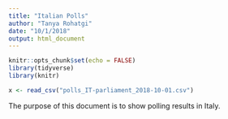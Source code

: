 ```yaml
---
title: "Italian Polls"
author: "Tanya Rohatgi"
date: "10/1/2018"
output: html_document
---
```


```r
knitr::opts_chunk$set(echo = FALSE)
library(tidyverse)
library(knitr)
```
```r
x <- read_csv("polls_IT-parliament_2018-10-01.csv")
```

The purpose of this document is to show polling results in Italy.

